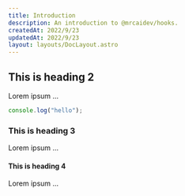 ```yaml
---
title: Introduction
description: An introduction to @mrcaidev/hooks.
createdAt: 2022/9/23
updatedAt: 2022/9/23
layout: layouts/DocLayout.astro
---
```


## This is heading 2

Lorem ipsum ...

```ts
console.log("hello");
```

### This is heading 3

Lorem ipsum ...

#### This is heading 4

Lorem ipsum ...
